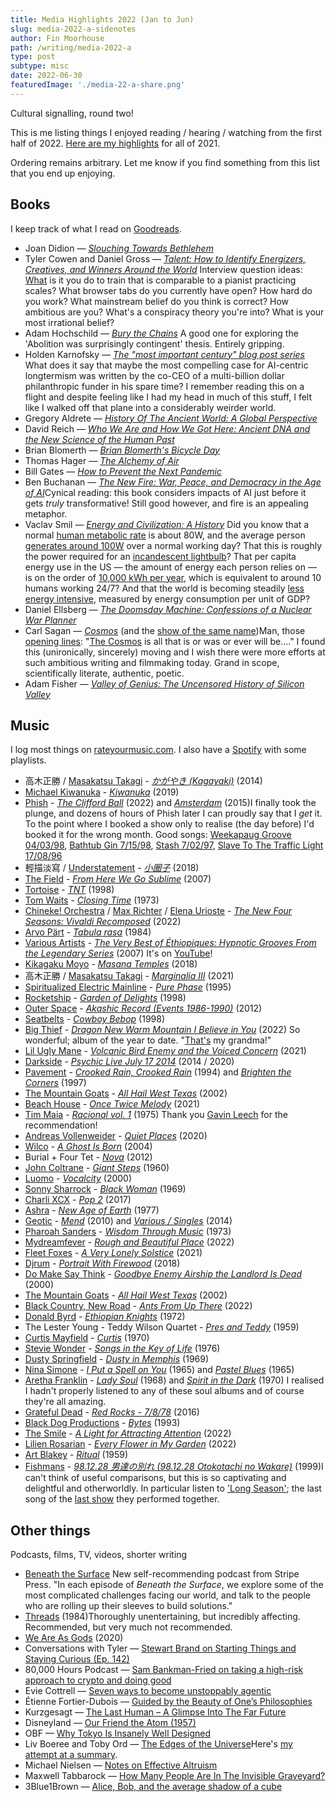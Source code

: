 ```yaml
---
title: Media Highlights 2022 (Jan to Jun)
slug: media-2022-a-sidenotes
author: Fin Moorhouse
path: /writing/media-2022-a
type: post
subtype: misc
date: 2022-06-30
featuredImage: './media-22-a-share.png'
---
```


Cultural signalling, round two!

This is me listing things I enjoyed reading / hearing / watching from the first half of 2022. [Here are my highlights](https://www.finmoorhouse.com/writing/media-2021) for all of 2021.

Ordering remains arbitrary. Let me know if you find something from this list that you end up enjoying.

## Books

I keep track of what I read on [Goodreads](https://www.goodreads.com/user/show/38695642-fin-moorhouse).

- Joan Didion — [*Slouching Towards Bethlehem*](https://www.goodreads.com/book/show/424.Slouching_Towards_Bethlehem)
- Tyler Cowen and Daniel Gross — [*Talent: How to Identify Energizers, Creatives, and Winners Around the World*](https://www.goodreads.com/book/show/56269174-talent) <Sidenote label='talent'>Interview question ideas: [What](https://www.goodreads.com/review/show/4745730808?book_show_action=false&from_review_page=1) is it you do to train that is comparable to a pianist practicing scales? What browser tabs do you currently have open? How hard do you work? What mainstream belief do you think is correct? How ambitious are you? What's a conspiracy theory you're into? What is your most irrational belief?</Sidenote>
- Adam Hochschild — [*Bury the Chains*](https://www.goodreads.com/book/show/27668.Bury_the_Chains) <Sidenote label='chains'>A good one for exploring the 'Abolition was surprisingly contingent' thesis. Entirely gripping.</Sidenote>
- Holden Karnofsky — [*The "most important century" blog post series*](https://www.goodreads.com/book/show/59244207-the-most-important-century-blog-post-series) <Sidenote label='MIC'>What does it say that maybe the most compelling case for AI-centric longtermism was written by the co-CEO of a multi-billion dollar philanthropic funder in his spare time? I remember reading this on a flight and despite feeling like I had my head in much of this stuff, I felt like I walked off that plane into a considerably weirder world.</Sidenote>
- Gregory Aldrete — [*History Of The Ancient World: A Global Perspective*](https://www.goodreads.com/book/show/25692796-history-of-the-ancient-world)
- David Reich — [*Who We Are and How We Got Here: Ancient DNA and the New Science of the Human Past*](https://www.goodreads.com/book/show/35749414-who-we-are-and-how-we-got-here)
- Brian Blomerth — [*Brian Blomerth's Bicycle Day*](https://www.goodreads.com/book/show/52003981-brian-blomerth-s-bicycle-day)
- Thomas Hager — [*The  Alchemy of Air*](https://www.goodreads.com/book/show/3269091-the-alchemy-of-air)
- Bill Gates — [*How to Prevent the Next Pandemic*](https://www.goodreads.com/book/show/59900689-how-to-prevent-the-next-pandemic)
- Ben Buchanan — [*The New Fire: War, Peace, and Democracy in the Age of AI*](https://www.goodreads.com/book/show/58329461-the-new-fire)<Sidenote label='fire'>Cynical reading: this book considers impacts of AI just before it gets *truly* transformative! Still good however, and fire is an appealing metaphor.</Sidenote>
- Vaclav Smil — [*Energy and Civilization: A History*](https://www.goodreads.com/book/show/31850765-energy-and-civilization) <Sidenote label='smil'>Did you know that a normal [human metabolic rate](https://en.wikipedia.org/wiki/Human_power) is about 80W, and the average person [generates around 100W](https://hypertextbook.com/facts/2003/WeiLiangMok.shtml) over a normal working day? That this is roughly the power required for an [incandescent lightbulb](https://en.wikipedia.org/wiki/Incandescent_light_bulb#Efficacy_and_efficiency)? That per capita energy use in the US — the amount of energy each person relies on — is on the order of [10,000 kWh per year](https://en.wikipedia.org/wiki/List_of_countries_by_electricity_consumption), which is equivalent to around 10 humans working 24/7? And that the world is becoming steadily [less energy intensive](https://www.eia.gov/todayinenergy/detail.php?id=27032), measured by energy consumption per unit of GDP?</Sidenote>
- Daniel Ellsberg — [*The Doomsday Machine: Confessions of a Nuclear War Planner*](https://www.goodreads.com/book/show/25663779-the-doomsday-machine)
- Carl Sagan — [*Cosmos*](https://www.goodreads.com/book/show/55030.Cosmos) (and the [show of the same name](https://letterboxd.com/film/cosmos-a-personal-voyage/))<Sidenote label='cosmos'>Man, those [opening lines](https://www.youtube.com/watch?v=uLu1cTKBspI): "[The Cosmos](https://twitter.com/finmoorhouse/status/1517999100347752448) is all that is or was or ever will be...." I found this (unironically, sincerely) moving and I wish there were more efforts at such ambitious writing and filmmaking today. Grand in scope, scientifically literate, authentic, poetic.</Sidenote>
- Adam Fisher — *[Valley of Genius: The Uncensored History of Silicon Valley](https://www.goodreads.com/book/show/36382335-valley-of-genius)*

## Music

I log most things on [rateyourmusic.com](https://rateyourmusic.com/~finm). I also have a [Spotify](https://open.spotify.com/user/finmoorhouse) with some playlists.

- 高木正勝 / [Masakatsu Takagi](https://rateyourmusic.com/artist/高木正勝) - *[かがやき (Kagayaki)](https://rateyourmusic.com/release/album/高木正勝/かがやき-kagayaki/)* (2014)
- [Michael Kiwanuka](https://rateyourmusic.com/artist/michael-kiwanuka) - *[Kiwanuka](https://rateyourmusic.com/release/album/michael-kiwanuka/kiwanuka/)* (2019)
- [Phish](https://rateyourmusic.com/artist/phish) - *[The Clifford Ball](https://rateyourmusic.com/release/album/phish/the-clifford-ball/)* (2022) and *[Amsterdam](https://rateyourmusic.com/release/album/phish/amsterdam/)* (2015)<Sidenote label='phish'>I finally took the plunge, and dozens of hours of Phish later I can proudly say that I *get* it. To the point where I booked a show only to realise (the day before) I'd booked it for the wrong month. Good songs: [Weekapaug Groove 04/03/98](https://open.spotify.com/track/7CjuboegqQx6KPmaF1eXZm?si=6d13b774f92242a0), [Bathtub Gin 7/15/98](https://open.spotify.com/track/2YcWr5D9cVYcrGswsGL4VQ?si=e9f630bcb7ae40c8), [Stash 7/02/97](https://open.spotify.com/track/3CPKo5dQFFCcop5qk0uJoy?si=c4ba3dac87254798), [Slave To The Traffic Light 17/08/96](https://open.spotify.com/track/0CTaelNOOZGKcxEFGSu6qO?si=151122cb58be4e25)</Sidenote>
- 輕描淡寫 / [Understatement](https://rateyourmusic.com/artist/輕描淡寫) - *[小圈子](https://rateyourmusic.com/release/album/輕描淡寫/小圈子/)* (2018)
- [The Field](https://rateyourmusic.com/artist/the-field) - *[From Here We Go Sublime](https://rateyourmusic.com/release/album/the-field/from-here-we-go-sublime/)* (2007)
- [Tortoise](https://rateyourmusic.com/artist/tortoise) - *[TNT](https://rateyourmusic.com/release/album/tortoise/tnt/)* (1998)
- [Tom Waits](https://rateyourmusic.com/artist/tom-waits) - *[Closing Time](https://rateyourmusic.com/release/album/tom-waits/closing-time/)* (1973)
- [Chineke! Orchestra](https://rateyourmusic.com/artist/chineke-orchestra) / [Max Richter](https://rateyourmusic.com/artist/max_richter) / [Elena Urioste](https://rateyourmusic.com/artist/elena_urioste) - *[The New Four Seasons: Vivaldi Recomposed](https://rateyourmusic.com/release/album/chineke-orchestra-max-richter-elena-urioste/the-new-four-seasons-vivaldi-recomposed/)* (2022)
- [Arvo Pärt](https://rateyourmusic.com/artist/arvo_part) \- *[Tabula rasa](https://rateyourmusic.com/release/album/staatsorchester-stuttgart-lithuanian-chamber-orchestra-the-12-cellists-of-the-berlin-philharmonic-orchestra-dennis-russell-davies-saulius-sondeckis-gidon-kremer-keith-jarrett-tatjana-grindenko-alfred-schnittke/tabula-rasa/)* (1984)
- [Various Artists](https://rateyourmusic.com/artist/various-artists) - *[The Very Best of Éthiopiques: Hypnotic Grooves From the Legendary Series](https://rateyourmusic.com/release/comp/various-artists/the-very-best-of-ethiopiques-hypnotic-grooves-from-the-legendary-series/)* (2007) <Sidenote label='ethiopiques'>It's on [YouTube](https://www.youtube.com/playlist?list=PLAT4BYuk_sA_8Qkew-a7lrzj3CwFRGh11)!</Sidenote>
- [Kikagaku Moyo](https://rateyourmusic.com/artist/kikagaku-moyo) - *[Masana Temples](https://rateyourmusic.com/release/album/kikagaku-moyo/masana-temples/)* (2018)
- 高木正勝 / [Masakatsu Takagi](https://rateyourmusic.com/artist/高木正勝) - *[Marginalia III](https://rateyourmusic.com/release/comp/高木正勝/marginalia-iii/)* (2021)
- [Spiritualized Electric Mainline](https://rateyourmusic.com/artist/spiritualized) - *[Pure Phase](https://rateyourmusic.com/release/album/spiritualized-electric-mainline/pure-phase/)* (1995)
- [Rocketship](https://rateyourmusic.com/artist/rocketship) - *[Garden of Delights](https://rateyourmusic.com/release/album/rocketship/garden-of-delights/)* (1998)
- [Outer Space](https://rateyourmusic.com/artist/outer_space) - *[Akashic Record (Events 1986-1990)](https://rateyourmusic.com/release/album/outer_space/akashic_record__events_1986_1990_/)* (2012)
- [Seatbelts](https://rateyourmusic.com/artist/seatbelts-2) - *[Cowboy Bebop](https://rateyourmusic.com/release/album/seatbelts/cowboy-bebop/)* (1998)
- [Big Thief](https://rateyourmusic.com/artist/big-thief) - *[Dragon New Warm Mountain I Believe in You](https://rateyourmusic.com/release/album/big-thief/dragon-new-warm-mountain-i-believe-in-you/)* (2022) <Sidenote label='dnwmibiy'>So wonderful; album of the year to date. "[That's](https://www.youtube.com/watch?v=VMD2OGlgAEg) my grandma!"</Sidenote>
- [Lil Ugly Mane](https://rateyourmusic.com/artist/lil-ugly-mane) - *[Volcanic Bird Enemy and the Voiced Concern](https://rateyourmusic.com/release/album/lil-ugly-mane/volcanic-bird-enemy-and-the-voiced-concern/)* (2021)
- [Darkside](https://rateyourmusic.com/artist/darkside-3) - *[Psychic Live July 17 2014](https://rateyourmusic.com/release/album/darkside/psychic-live-july-17-2014/)* (2014 / 2020)
- [Pavement](https://rateyourmusic.com/artist/pavement) - *[Crooked Rain, Crooked Rain](https://rateyourmusic.com/release/album/pavement/crooked_rain__crooked_rain/)* (1994) and *[Brighten the Corners](https://rateyourmusic.com/release/album/pavement/brighten-the-corners/)* (1997)
- [The Mountain Goats](https://rateyourmusic.com/artist/the-mountain-goats) - *[All Hail West Texas](https://rateyourmusic.com/release/album/the-mountain-goats/all-hail-west-texas/)* (2002)
- [Beach House](https://rateyourmusic.com/artist/beach-house) - *[Once Twice Melody](https://rateyourmusic.com/release/ep/beach-house/once-twice-melody/)* (2021)
- [Tim Maia](https://rateyourmusic.com/artist/tim_maia) - *[Racional vol. 1](https://rateyourmusic.com/release/album/tim-maia/racional-vol-1/)* (1975) <Sidenote label='racional'>Thank you [Gavin Leech](https://www.gleech.org/) for the recommendation!</Sidenote>
- [Andreas Vollenweider](https://rateyourmusic.com/artist/andreas_vollenweider) - *[Quiet Places](https://rateyourmusic.com/release/album/andreas-vollenweider/quiet-places/)* (2020)
- [Wilco](https://rateyourmusic.com/artist/wilco) - *[A Ghost Is Born](https://rateyourmusic.com/release/album/wilco/a-ghost-is-born/)* (2004)
- Burial + Four Tet - *[Nova](https://rateyourmusic.com/release/single/burial-four-tet/nova/)* (2012)
- [John Coltrane](https://rateyourmusic.com/artist/john-coltrane) - *[Giant Steps](https://rateyourmusic.com/release/album/john-coltrane/giant-steps/)* (1960)
- [Luomo](https://rateyourmusic.com/artist/luomo) - *[Vocalcity](https://rateyourmusic.com/release/album/luomo/vocalcity/)* (2000)
- [Sonny Sharrock](https://rateyourmusic.com/artist/sonny-sharrock) - *[Black Woman](https://rateyourmusic.com/release/album/sonny-sharrock/black-woman/)* (1969)
- [Charli XCX](https://rateyourmusic.com/artist/charli-xcx) - *[Pop 2](https://rateyourmusic.com/release/mixtape/charli-xcx/pop-2/)* (2017)
- [Ashra](https://rateyourmusic.com/artist/ashra) - *[New Age of Earth](https://rateyourmusic.com/release/album/ashra/new-age-of-earth/)* (1977)
- [Geotic](https://rateyourmusic.com/artist/geotic) - *[Mend](https://rateyourmusic.com/release/album/geotic/mend/)* (2010) and *[Various / Singles](https://rateyourmusic.com/release/comp/geotic/various-singles/)* (2014)
- [Pharoah Sanders](https://rateyourmusic.com/artist/pharoah_sanders) - *[Wisdom Through Music](https://rateyourmusic.com/release/album/pharoah_sanders/wisdom_through_music/)* (1973)
- [Mydreamfever](https://rateyourmusic.com/artist/mydreamfever) - *[Rough and Beautiful Place](https://rateyourmusic.com/release/album/mydreamfever/rough-and-beautiful-place/)* (2022)
- [Fleet Foxes](https://rateyourmusic.com/artist/fleet-foxes) - *[A Very Lonely Solstice](https://rateyourmusic.com/release/album/fleet-foxes/a-very-lonely-solstice/)* (2021)
- [Djrum](https://rateyourmusic.com/artist/djrum) - *[Portrait With Firewood](https://rateyourmusic.com/release/album/djrum/portrait-with-firewood/)* (2018)
- [Do Make Say Think](https://rateyourmusic.com/artist/do_make_say_think) - *[Goodbye Enemy Airship the Landlord Is Dead](https://rateyourmusic.com/release/album/do_make_say_think/goodbye_enemy_airship_the_landlord_is_dead/)* (2000)
- [The Mountain Goats](https://rateyourmusic.com/artist/the-mountain-goats) - *[All Hail West Texas](https://rateyourmusic.com/release/album/the-mountain-goats/all-hail-west-texas/)* (2002)
- [Black Country, New Road](https://rateyourmusic.com/artist/black-country-new-road) - *[Ants From Up There](https://rateyourmusic.com/release/album/black-country-new-road/ants-from-up-there-1/)* (2022)
- [Donald Byrd](https://rateyourmusic.com/artist/donald-byrd) - *[Ethiopian Knights](https://rateyourmusic.com/release/album/donald-byrd/ethiopian-knights/)* (1972)
- The Lester Young - Teddy Wilson Quartet - *[Pres and Teddy](https://rateyourmusic.com/release/album/the-lester-young-teddy-wilson-quartet/pres-and-teddy/)* (1959)
- [Curtis Mayfield](https://rateyourmusic.com/artist/curtis-mayfield) - *[Curtis](https://rateyourmusic.com/release/album/curtis-mayfield/curtis/)* (1970)
- [Stevie Wonder](https://rateyourmusic.com/artist/stevie-wonder) - *[Songs in the Key of Life](https://rateyourmusic.com/release/album/stevie-wonder/songs-in-the-key-of-life/)* (1976)
- [Dusty Springfield](https://rateyourmusic.com/artist/dusty-springfield) - *[Dusty in Memphis](https://rateyourmusic.com/release/album/dusty-springfield/dusty-in-memphis/)* (1969)
- [Nina Simone](https://rateyourmusic.com/artist/nina-simone) - *[I Put a Spell on You](https://rateyourmusic.com/release/album/nina-simone/i-put-a-spell-on-you/)* (1965) and *[Pastel Blues](https://rateyourmusic.com/release/album/nina-simone/pastel-blues/)* (1965)
- [Aretha Franklin](https://rateyourmusic.com/artist/aretha-franklin) - *[Lady Soul](https://rateyourmusic.com/release/album/aretha-franklin/lady-soul/)* (1968) and *[Spirit in the Dark](https://rateyourmusic.com/release/album/aretha-franklin/spirit-in-the-dark/)* (1970) <Sidenote label='soul'>I realised I hadn't properly listened to any of these soul albums and of course they're all amazing.</Sidenote>
- [Grateful Dead](https://rateyourmusic.com/artist/grateful-dead) - *[Red Rocks - 7/8/78](https://rateyourmusic.com/release/album/grateful-dead/red-rocks-7_8_78/)* (2016)
- [Black Dog Productions](https://rateyourmusic.com/artist/black-dog-productions) - *[Bytes](https://rateyourmusic.com/release/album/black-dog-productions/bytes/)* (1993)
- [The Smile](https://rateyourmusic.com/artist/the-smile-1) - *[A Light for Attracting Attention](https://rateyourmusic.com/release/album/the-smile/a-light-for-attracting-attention/)* (2022)
- [Lilien Rosarian](https://rateyourmusic.com/artist/lilien-rosarian) - *[Every Flower in My Garden](https://rateyourmusic.com/release/album/lilien-rosarian/every-flower-in-my-garden/)* (2022)
- [Art Blakey](https://rateyourmusic.com/artist/art-blakey) - *[Ritual](https://rateyourmusic.com/release/album/art-blakey/ritual/)* (1959)
- [Fishmans](https://rateyourmusic.com/artist/fishmans) - *[98.12.28 男達の別れ (98.12.28 Otokotachi no Wakare)](https://rateyourmusic.com/release/album/fishmans/98_12_28-男達の別れ-98_12_28-otokotachi-no-wakare/)* (1999)<Sidenote label='fishmans'>I can't think of useful comparisons, but this is so captivating and delightful and otherworldly. In particular listen to ['Long Season'](https://www.youtube.com/watch?v=wEGR_PHKK9g); the last song of the [last show](https://en.wikipedia.org/wiki/Fishmans#1998%E2%80%932004:_Otokotachi_no_Wakare,_death_of_Sato,_and_disbandment) they performed together.</Sidenote>

## Other things

Podcasts, films, TV, videos, shorter writing

- [Beneath the Surface](https://press.stripe.com/beneath-the-surface) <Sidenote label='threads'>New self-recommending podcast from Stripe Press. "In each episode of *Beneath the Surface*, we explore some of  the most complicated challenges facing our world, and talk to the people who are rolling up their sleeves to build solutions."</Sidenote>
- [Threads](https://letterboxd.com/film/threads/) (1984)<Sidenote label='threads'>Thoroughly unentertaining, but incredibly affecting. Recommended, but very much not recommended.</Sidenote>
- [We Are As Gods](https://letterboxd.com/film/we-are-as-gods/) (2020)
- Conversations with Tyler — [Stewart Brand on Starting Things and Staying Curious (Ep. 142)](https://conversationswithtyler.com/episodes/stewart-brand/)
- 80,000 Hours Podcast — [Sam Bankman-Fried on taking a high-risk approach to crypto and doing good](https://80000hours.org/podcast/episodes/sam-bankman-fried-high-risk-approach-to-crypto-and-doing-good/) 
- Evie Cottrell — [Seven ways to become unstoppably agentic](https://eviecottrell.com/blog/seven-ways-to-become-unstoppably-agentic)
- Étienne Fortier-Dubois — [Guided by the Beauty of One’s Philosophies](https://classicalfuturist.substack.com/p/guided-by-the-beauty-of-ones-philosophies?s=r&utm_source=pocket_mylist)
- Kurzgesagt — [The Last Human – A Glimpse Into The Far Future](https://www.youtube.com/watch?v=LEENEFaVUzU)
- Disneyland — [Our Friend the Atom (1957)](https://www.youtube.com/watch?v=pkwadgJORFM)
- OBF — [Why Tokyo Is Insanely Well Designed](https://www.youtube.com/watch?v=zysL_lkdtys)
- Liv Boeree and Toby Ord — [The Edges of the Universe](https://www.youtube.com/watch?v=ea3e52Uu4aQ)<Sidenote label='edges'>Here's [my attempt at a summary](https://twitter.com/finmoorhouse/status/1529763804309069824).</Sidenote>
- Michael Nielsen — [Notes on Effective Altruism](https://michaelnotebook.com/eanotes/)
- Maxwell Tabbarock — [How Many People Are In The Invisible Graveyard?](https://www.maximumprogress.org/blog/how-many-people-are-in-the-invisible-graveyard)
- 3Blue1Brown — [Alice, Bob, and the average shadow of a cube](https://www.youtube.com/watch?v=ltLUadnCyi0)
